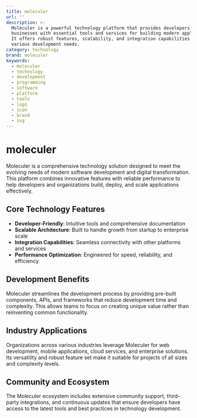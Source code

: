 ```yaml
---
title: moleculer
url: ''
description: >-
  Moleculer is a powerful technology platform that provides developers and
  businesses with essential tools and services for building modern applications.
  It offers robust features, scalability, and integration capabilities for
  various development needs.
category: technology
brand: moleculer
keywords:
  - moleculer
  - technology
  - development
  - programming
  - software
  - platform
  - tools
  - logo
  - icon
  - brand
  - svg
---
```


# moleculer

Moleculer is a comprehensive technology solution designed to meet the evolving needs of modern software development and digital transformation. This platform combines innovative features with reliable performance to help developers and organizations build, deploy, and scale applications effectively.

## Core Technology Features

- **Developer-Friendly**: Intuitive tools and comprehensive documentation
- **Scalable Architecture**: Built to handle growth from startup to enterprise scale
- **Integration Capabilities**: Seamless connectivity with other platforms and services
- **Performance Optimization**: Engineered for speed, reliability, and efficiency

## Development Benefits

Moleculer streamlines the development process by providing pre-built components, APIs, and frameworks that reduce development time and complexity. This allows teams to focus on creating unique value rather than reinventing common functionality.

## Industry Applications

Organizations across various industries leverage Moleculer for web development, mobile applications, cloud services, and enterprise solutions. Its versatility and robust feature set make it suitable for projects of all sizes and complexity levels.

## Community and Ecosystem

The Moleculer ecosystem includes extensive community support, third-party integrations, and continuous updates that ensure developers have access to the latest tools and best practices in technology development.
